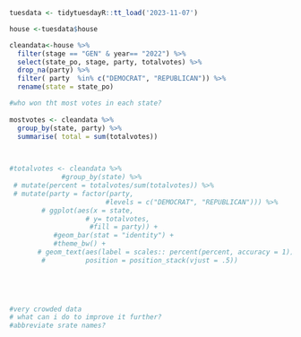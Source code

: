 ```r

tuesdata <- tidytuesdayR::tt_load('2023-11-07')

house <-tuesdata$house


```

```r

cleandata<-house %>%
  filter(stage == "GEN" & year== "2022") %>%
  select(state_po, stage, party, totalvotes) %>%
  drop_na(party) %>%
  filter( party  %in% c("DEMOCRAT", "REPUBLICAN")) %>%
  rename(state = state_po)

#who won tht most votes in each state? 
  
mostvotes <- cleandata %>%
  group_by(state, party) %>%
  summarise( total = sum(totalvotes))
  


#totalvotes <- cleandata %>%
             #group_by(state) %>%
 # mutate(percent = totalvotes/sum(totalvotes)) %>%
 # mutate(party = factor(party,
                        #levels = c("DEMOCRAT", "REPUBLICAN"))) %>%
        # ggplot(aes(x = state,
                   # y= totalvotes,
                    #fill = party)) +
           #geom_bar(stat = "identity") +
           #theme_bw() +
       # geom_text(aes(label = scales:: percent(percent, accuracy = 1)),
        #          position = position_stack(vjust = .5)) 
          
         



#very crowded data
# what can i do to improve it further? 
#abbreviate srate names?


```
